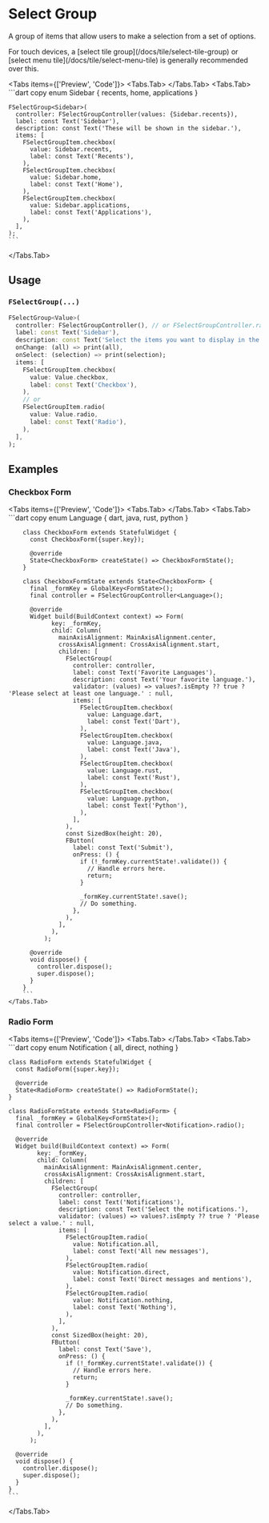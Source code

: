 
# Select Group

A group of items that allow users to make a selection from a set of options.

<LinkBadgeGroup>
    <LinkBadge label="API Reference" href="https://pub.dev/documentation/forui/latest/forui.widgets.select_group/"/>
</LinkBadgeGroup>

<Callout type="info">
    For touch devices, a [select tile group](/docs/tile/select-tile-group) or
    [select menu tile](/docs/tile/select-menu-tile) is generally recommended over this.
</Callout>

<Tabs items={['Preview', 'Code']}>
  <Tabs.Tab>
    <Widget name='select-group' variant='default' query={{}} height={300}/>
  </Tabs.Tab>
  <Tabs.Tab>
    ```dart copy
    enum Sidebar { recents, home, applications }

    FSelectGroup<Sidebar>(
      controller: FSelectGroupController(values: {Sidebar.recents}),
      label: const Text('Sidebar'),
      description: const Text('These will be shown in the sidebar.'),
      items: [
        FSelectGroupItem.checkbox(
          value: Sidebar.recents,
          label: const Text('Recents'),
        ),
        FSelectGroupItem.checkbox(
          value: Sidebar.home,
          label: const Text('Home'),
        ),
        FSelectGroupItem.checkbox(
          value: Sidebar.applications,
          label: const Text('Applications'),
        ),
      ],
    );
    ```

  </Tabs.Tab>
</Tabs>

## Usage

### `FSelectGroup(...)`

```dart copy
FSelectGroup<Value>(
  controller: FSelectGroupController(), // or FSelectGroupController.radio()
  label: const Text('Sidebar'),
  description: const Text('Select the items you want to display in the sidebar.'),
  onChange: (all) => print(all),
  onSelect: (selection) => print(selection);
  items: [
    FSelectGroupItem.checkbox(
      value: Value.checkbox,
      label: const Text('Checkbox'),
    ),
    // or
    FSelectGroupItem.radio(
      value: Value.radio,
      label: const Text('Radio'),
    ),
  ],
);
```

## Examples

### Checkbox Form

<Tabs items={['Preview', 'Code']}>
    <Tabs.Tab>
        <Widget name='select-group' variant='checkbox-form' query={{}} height={400}/>
    </Tabs.Tab>
    <Tabs.Tab>
        ```dart copy
        enum Language { dart, java, rust, python }

        class CheckboxForm extends StatefulWidget {
          const CheckboxForm({super.key});

          @override
          State<CheckboxForm> createState() => CheckboxFormState();
        }

        class CheckboxFormState extends State<CheckboxForm> {
          final _formKey = GlobalKey<FormState>();
          final controller = FSelectGroupController<Language>();

          @override
          Widget build(BuildContext context) => Form(
                key: _formKey,
                child: Column(
                  mainAxisAlignment: MainAxisAlignment.center,
                  crossAxisAlignment: CrossAxisAlignment.start,
                  children: [
                    FSelectGroup(
                      controller: controller,
                      label: const Text('Favorite Languages'),
                      description: const Text('Your favorite language.'),
                      validator: (values) => values?.isEmpty ?? true ? 'Please select at least one language.' : null,
                      items: [
                        FSelectGroupItem.checkbox(
                          value: Language.dart,
                          label: const Text('Dart'),
                        ),
                        FSelectGroupItem.checkbox(
                          value: Language.java,
                          label: const Text('Java'),
                        ),
                        FSelectGroupItem.checkbox(
                          value: Language.rust,
                          label: const Text('Rust'),
                        ),
                        FSelectGroupItem.checkbox(
                          value: Language.python,
                          label: const Text('Python'),
                        ),
                      ],
                    ),
                    const SizedBox(height: 20),
                    FButton(
                      label: const Text('Submit'),
                      onPress: () {
                        if (!_formKey.currentState!.validate()) {
                          // Handle errors here.
                          return;
                        }

                        _formKey.currentState!.save();
                        // Do something.
                      },
                    ),
                  ],
                ),
              );

          @override
          void dispose() {
            controller.dispose();
            super.dispose();
          }
        }
        ```
    </Tabs.Tab>

</Tabs>

### Radio Form

<Tabs items={['Preview', 'Code']}>
  <Tabs.Tab>
    <Widget name='select-group' variant='radio-form' query={{}} height={400}/>
  </Tabs.Tab>
  <Tabs.Tab>
    ```dart copy
    enum Notification { all, direct, nothing }

    class RadioForm extends StatefulWidget {
      const RadioForm({super.key});

      @override
      State<RadioForm> createState() => RadioFormState();
    }

    class RadioFormState extends State<RadioForm> {
      final _formKey = GlobalKey<FormState>();
      final controller = FSelectGroupController<Notification>.radio();

      @override
      Widget build(BuildContext context) => Form(
            key: _formKey,
            child: Column(
              mainAxisAlignment: MainAxisAlignment.center,
              crossAxisAlignment: CrossAxisAlignment.start,
              children: [
                FSelectGroup(
                  controller: controller,
                  label: const Text('Notifications'),
                  description: const Text('Select the notifications.'),
                  validator: (values) => values?.isEmpty ?? true ? 'Please select a value.' : null,
                  items: [
                    FSelectGroupItem.radio(
                      value: Notification.all,
                      label: const Text('All new messages'),
                    ),
                    FSelectGroupItem.radio(
                      value: Notification.direct,
                      label: const Text('Direct messages and mentions'),
                    ),
                    FSelectGroupItem.radio(
                      value: Notification.nothing,
                      label: const Text('Nothing'),
                    ),
                  ],
                ),
                const SizedBox(height: 20),
                FButton(
                  label: const Text('Save'),
                  onPress: () {
                    if (!_formKey.currentState!.validate()) {
                      // Handle errors here.
                      return;
                    }

                    _formKey.currentState!.save();
                    // Do something.
                  },
                ),
              ],
            ),
          );

      @override
      void dispose() {
        controller.dispose();
        super.dispose();
      }
    }
    ```

  </Tabs.Tab>
</Tabs>

